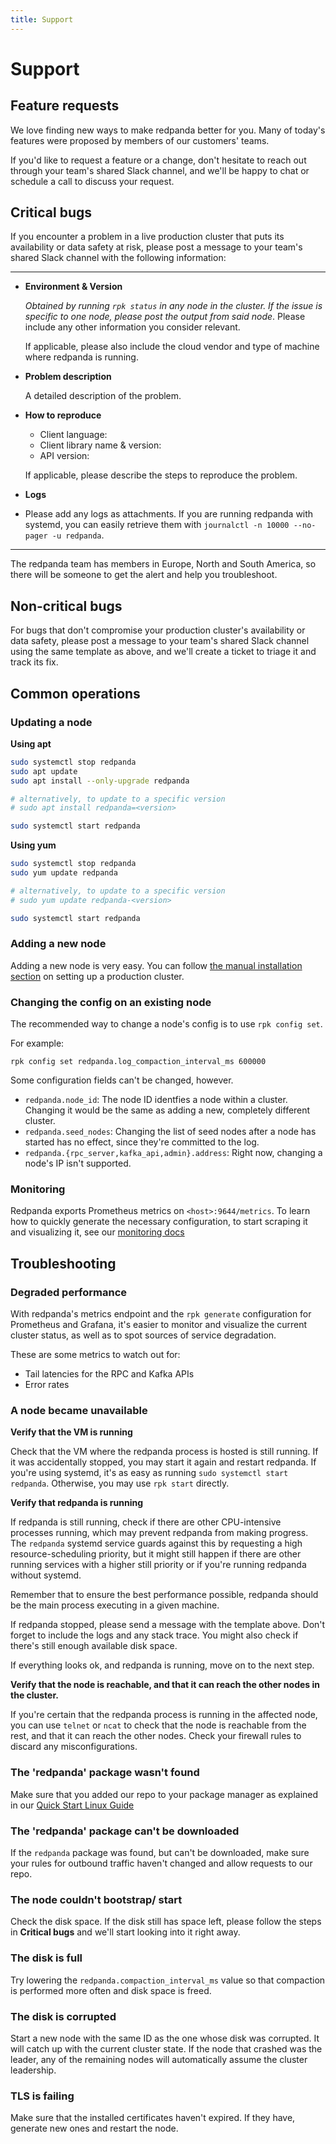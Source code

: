 ```yaml
---
title: Support
---
```

# Support

## Feature requests

We love finding new ways to make redpanda better for you. Many of today's
features were proposed by members of our customers' teams.

If you'd like to request a feature or a change, don't hesitate to reach out
through your team's shared Slack channel, and we'll be happy to chat or
schedule a call to discuss your request.

## Critical bugs

If you encounter a problem in a live production cluster that puts its
availability or data safety at risk, please post a message to your team's
shared Slack channel with the following information:

--------------------
- **Environment & Version**

  _Obtained by running `rpk status` in any node in the cluster. If the issue is
  specific to one node, please post the output from said node_. Please include any
  other information you consider relevant.

  If applicable, please also include the cloud vendor and type of machine where
  redpanda is running.

- **Problem description**

  A detailed description of the problem.

- **How to reproduce**

  - Client language:
  - Client library name & version:
  - API version:

  If applicable, please describe the steps to reproduce the problem.

- **Logs**

- Please add any logs as attachments. If you are running redpanda with systemd,
  you can easily retrieve them with `journalctl -n 10000 --no-pager -u redpanda`.

----------------------

The redpanda team has members in Europe, North and South America, so there will
be someone to get the alert and help you troubleshoot.

## Non-critical bugs

For bugs that don't compromise your production cluster's availability or data
safety, please post a message to your team's shared Slack channel using the same
template as above, and we'll create a ticket to triage it and track its fix.

## Common operations

### Updating a node

**Using apt**

```bash
sudo systemctl stop redpanda
sudo apt update
sudo apt install --only-upgrade redpanda

# alternatively, to update to a specific version
# sudo apt install redpanda=<version>

sudo systemctl start redpanda 
```

**Using yum**

```bash
sudo systemctl stop redpanda
sudo yum update redpanda

# alternatively, to update to a specific version
# sudo yum update redpanda-<version>

sudo systemctl start redpanda 
```

### Adding a new node

Adding a new node is very easy. You can follow
[the manual installation section](/docs/core/deployment/production-deployment/#manual-installation)
on setting up a production cluster.

### Changing the config on an existing node

The recommended way to change a node's config is to use `rpk config set`.

For example:

`rpk config set redpanda.log_compaction_interval_ms 600000`

Some configuration fields can't be changed, however.

- `redpanda.node_id`: The node ID identfies a node within a cluster. Changing
  it would be the same as adding a new, completely different cluster.
- `redpanda.seed_nodes`: Changing the list of seed nodes after a node has
  started has no effect, since they're committed to the log.
- `redpanda.{rpc_server,kafka_api,admin}.address`: Right now, changing a node's
  IP isn't supported.
  
### Monitoring

Redpanda exports Prometheus metrics on `<host>:9644/metrics`. To learn how to
quickly generate the necessary configuration, to start scraping it and
visualizing it, see our
[monitoring docs](/docs/core/cluster-administration/monitoring)

## Troubleshooting

### Degraded performance

With redpanda's metrics endpoint and the `rpk generate` configuration for
Prometheus and Grafana, it's easier to monitor and visualize the current cluster
status, as well as to spot sources of service degradation.

These are some metrics to watch out for:
- Tail latencies for the RPC and Kafka APIs
- Error rates

### A node became unavailable

**Verify that the VM is running**

Check that the VM where the redpanda process is hosted is still running. If it
was accidentally stopped, you may start it again and restart redpanda. If you're
using systemd, it's as easy as running `sudo systemctl start redpanda`.
Otherwise, you may use `rpk start` directly.

**Verify that redpanda is running**

If redpanda is still running, check if there are other CPU-intensive processes
running, which may prevent redpanda from making progress. The `redpanda` systemd
service guards against this by requesting a high resource-scheduling priority,
but it might still happen if there are other running services with a higher
still priority or if you're running redpanda without systemd.

Remember that to ensure the best performance possible, redpanda should be the
main process executing in a given machine.

If redpanda stopped, please send a message with the template above. Don't forget
to include the logs and any stack trace. You might also check if there's still
enough available disk space.

If everything looks ok, and redpanda is running, move on to the next step.

**Verify that the node is reachable, and that it can reach the other nodes in
the cluster.**

If you're certain that the redpanda process is running in the affected node, you
can use `telnet` or `ncat` to check that the node is reachable from the rest,
and that it can reach the other nodes. Check your firewall rules to discard any
misconfigurations.

### The 'redpanda' package wasn't found

Make sure that you added our repo to your package manager as explained in our
[Quick Start Linux Guide](/docs/core/quickstart/quick-start-linux)

### The 'redpanda' package can't be downloaded

If the `redpanda` package was found, but can't be downloaded, make sure your
rules for outbound traffic haven't changed and allow requests to our repo.

### The node couldn't bootstrap/ start

Check the disk space. If the disk still has space left, please follow the steps
in **Critical bugs** and we'll start looking into it right away.

### The disk is full

Try lowering the `redpanda.compaction_interval_ms` value so that compaction is
performed more often and disk space is freed.

### The disk is corrupted

Start a new node with the same ID as the one whose disk was corrupted. It will
catch up with the current cluster state. If the node that crashed was the leader,
any of the remaining nodes will automatically assume the cluster leadership.

### TLS is failing

Make sure that the installed certificates haven't expired. If they have,
generate new ones and restart the node.
